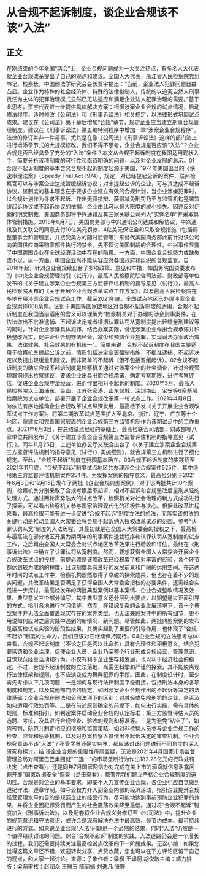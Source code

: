 # 从合规不起诉制度，谈企业合规该不该“入法”
## 正文
在刚结束的今年全国“两会”上，企业合规问题成为一大关注热点，有多名人大代表就企业合规改革提出了自己的观点和建议。全国人大代表，浙江省人民检察院党组书记、检察长，中国刑法学研究会会长贾宇提出：“当前，企业法人犯罪问题日益凸显。企业作为特殊的社会经济体、特殊的法律拟制人，传统的以追究自然人刑事责任为主体的犯罪治理模式显然已无法适应和满足企业法人犯罪治理的需要。”基于此思考，贾宇代表进一步提供具体解决方案：根据涉案企业合规的试点情况，启动修法程序，适时修改《公司法》和《刑事诉讼法》相关规定，以法律形式巩固试点成果。建议在《公司法》第十章后增加“合规”章节，规定企业应当建立刑事合规管理制度。建议在《刑事诉讼法》第五编特别程序中增加一章“涉案企业合规程序”。法律的修订并非一件易事，尤其是在像《公司法》《刑事诉讼法》这样的部门法上进行增添章节式的大规模修改。我们不得不思考，企业合规是否应该“入法”？企业合规是否已经具备了充分的“入法”条件？本文从合规不起诉制度在我国适用现状入手，简要分析该项制度的可行性和亟待明确的问题，以及对企业发展的启示。01合规不起诉制度的基本含义合规不起诉制度起源于美国，1974年美国出台的《快速审理法案》（Speedy Trial Act 1974），规定，对已经提起公诉的案件，联邦检察官可以与涉案企业达成暂缓起诉协议；对未提起公诉的企业，可与其达成不起诉协议。该制度的基本理念在于要求企业建立有效的合规计划，当企业涉嫌犯罪时，以合规计划作为寻求不起诉、作出无罪抗辩、获得减免刑罚乃至与监管机构签署暂缓起诉协议或不起诉协议的依据，企业由此可以最大限度的减小损失。因违反对伊朗的明文制裁，美国商务部将中兴通讯及其三家关联公司列入“实体名单”并采取具体管制措施。2018年6月7日，美国商务部与中兴通讯公司达成和解协议，中兴通讯及其关联公司同意支付10亿美元罚款、4亿美元保证金和采取合规措施（包括调整董事会和管理层，并接受美方的随时监管等）来替代美国商务部此前针对该公司向美国供应商采购零部件执行的禁令。先不探讨美国制裁的合理性，中兴事件显露了中国跨国企业在全球经济活动中存在的隐患。一方面，中国企业合规能力或缺失或不足，另一方面，中国企业尚不能从容应对各国政府和组织的合规监管。自2018年起，针对企业合规续出台了多项政策、意见和举措，如国务院国资委发布的《中央企业合规管理指引（试行）》，最高人民检察院联合司法部、财政部等单位发布的《关于建立涉案企业合规第三方监督评估机制的指导意见（试行）》，最高人民检察院发布的《关于开展企业合规改革试点工作方案》，以及最高人民检察院在多地开展涉案企业合规试点工作，截至2021年底，全国试点地区已办理涉案企业合规案件600余件。区别于美国等国家或地区对合规不起诉制度的适用，合规不起诉制度在我国当前适用的含义可以理解为“检察机关对于办理的涉企刑事案件，在依法做出不批准逮捕、不起诉决定或者根据认罪认罚从宽制度提出轻缓量刑建议等的同时，针对企业涉嫌具体犯罪，结合办案实际，督促涉案企业作出合规承诺并积极整改落实，促进企业合规守法经营，减少和预防企业犯罪，实现司法办案政治效果、法律效果、社会效果的有机统一”。简单来说，合规不起诉制度在我国主要适用于检察机关提起公诉之前，情形包括决定变更强制措施、不批准逮捕、不起诉决定以及提出轻缓量刑建议，而非简单的不起诉（但不包括暂缓起诉）。02合规不起诉制度的确立合规不起诉制度是检察机关通过对涉案企业的社会调查，针对合规管理漏洞提出检察建议，要求企业出具书面合规承诺，确定考察期限，进行考察评估，促进企业合规守法经营，进而作出相对不起诉的制度。2020年3月，最高人民检察院以上海浦东、金山，江苏张家港，山东郯城，深圳南山、宝安等6家基层检察院为试点单位，部署开展了企业合规改革第一轮试点工作。2021年4月8日，为依法有序地推动企业合规改革试点纵深发展，最高检下发《关于开展企业合规改革试点工作方案》，将第二期改革试点范围扩大至北京、浙江、辽宁、广东等十个地区，将建立和完善国家层面的企业合规第三方监管机制作为该期试点中的工作重点。2021年6月3日，在总结试点经验的基础上，最高检联合司法部、财政部等八家单位共同发布了《关于建立涉案企业合规第三方监督评估机制的指导意见（试行）》。同年11月25日，上述单位办公厅又联合出台了《〈关于建立涉案企业合规第三方监督评估机制的指导意见（试行）〉实施细则》，就合规第三方机制进行了细化规定。至此，“合规不起诉”制度在我国基本确立。03合规不起诉制度的实践截至2021年11月底，“合规不起诉”制度试点地区共办理涉企业合规案件525件，其中适用第三方监督评估机制案件254件。为发挥案例的指导意义，最高检分别于2021年6月3日和12月15日发布了两批《企业合规典型案例》，对于该两批共计10个案例，检察机关分别采取了合规考察后不起诉、相对不起诉和合规整改后量刑从轻的处理方式。通过两轮声势浩大的试点改革，检察机关对社会治理的新方式成功进行了探索，可以看出检察机关参与国家治理现代化的积极性与决心。根据此改革进程来看，最高检很可能有进一步促进“合规不起诉”制度立法的想法，而落实该想法的关键行动是推动全国人大常委会将合规不起诉纳入授权改革试点的范围。参考“认罪认罚从宽”制度的入法历程，其最初就是在全国人大常委会的授权之下，最高检与最高法在部分地区开展为期两年的刑事案件速裁程序和认罪认罚从宽制度的试点工作，之后再由全国人大常委会对试点地区改革效果进行验收和评估，最终在《刑事诉讼法》中确立了认罪认罚从宽制度。然而，要想获得全国人大常委会开展企业合规改革试点的授权，前提必须是该项改革已经积累了相对丰富的经验，各个环节都达到较为成熟的程度，且该制度具有良好的发展前景和广阔的运用空间。在这两年时间的试点工作中，检察机构固然取得了卓越的探索成果，但也存在着不少的现实问题，其改革结果是否满足了获得全国人大常委会授权的必要条件，还需结合实践进一步探讨。最高检发布的两批典型案例以基本案情、企业合规整改情况及效果、典型意义三个部分编写，其中典型意义还分层列出要点，以期望通过正面引导的方式，指引各地进行学习借鉴。然而，在错综复杂的企业发展环境下，该十个典型案件并无法全面覆盖现实存在的案件类型，也无法兼顾案件中的所有细节，更不用说如何应对之后实践中遇到的新情况、新问题。尽管如此，两批典型案例的发布是最高检试点实验的阶段性成果，其确实起到了重要的引导作用，也体现了“合规不起诉”制度的生命力，我们应该对它继续保持期待。04企业合规的立法思考总体来看，合规不起诉制度（不论之后是否以此命名）具有合理性和积极意义。结合犯罪惩罚和企业治理，促使企业人员、企业乃至整个行业形成合规经营、管理意识，自觉规范经营活动和行为，不仅有利于企业生存和发展，也以利于经济社会的稳定。不过，合规不起诉制度的立法落地，尚需更科学和严谨的探索，其不能脱离现行法律框架和规则，也不应演变成为舞弊犯罪的手段。因此，在制度设计时，至少需先考虑以下几项问题：一是如何与现行法律制度平稳衔接，包括刑法本身的各项制度和规定，以及其他部门法的规定。如因涉案企业合规作出的不起诉等决定的法律基础；企业合规在刑法和公司法项下的区别；对减轻或免除刑罚的企业，是否及如何适用行政处罚等。二是在前述原则确定的前提下，如何进行实操，需有具体的规则、标准和指引。如判定案件启动企业合规的认定标准；第三方监督评估人员的选聘、考核，及其进行合规检查、验收的规则和标准等。三是为避免“钻空子”，如何预判、防范并制定相应的措施和监管策略。如对非检察人员参与企业合规工作的检查、监督和惩处机制，以及对办案检察人员作出不起诉决定的审查机制。企业合规究竟该不该“入法”？不管学界还是实务界，都应该对该问题进行不同角度的深入研究和探讨。结 语企业合规的重要性毋庸置疑，无论是2021年4月国家市场监督管理总局对阿里巴巴集团就“二选一”的市场垄断行为作出182.28亿元的行政处罚决定（点击查看），还是同年7月国家网信办对完成在美上市的滴滴就信息泄露问题开展“国家数据安全”调查（点击查看），都警示我们建立严格企业合规制度的迫切性。合规是对企业的基本要求，即使不大力宣传企业合规，各企业也应自觉做到遵纪守法、遵章守制。如今公权力介入到企业内部的经济活动，指引企业提升合规经营管理水平的目的是规范企业的经营行为，尽可能地达到事前预防企业犯罪的效果，并将企业因犯罪受罚而产生的社会震荡效果降至最低。通过将“合规不起诉”制度加入《刑事诉讼法》，以及配套将企业合规义务修订至《公司法》中，提升企业的规范意识和守法意识，或许会是现有解决办法中最高效、最节约成本、最可持续进行的方式。如果说企业合规“入法”问题是一个必然的结果，何时“入法”仍然是一个值得继续讨论的问题。综合“合规不起诉”制度的实践，入法道路仍会是一个漫长的过程，我们还需要持续关注最高检试点改革的下一阶段成果。无讼小编：如果您觉得这篇文章还不错，欢迎转发分享、点赞收藏，您也可以在下方评论区留下自己的观点，和大家一起讨论。来源：子象作者：梁枫 王译舸 胡俊敏主编：靖力排版：梁萌审核：赵润众 王雅玉 陈丽娟 刘逸凡 张野